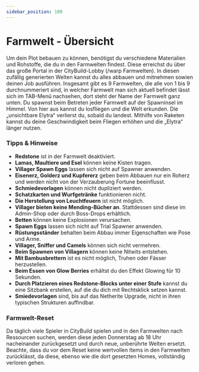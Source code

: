 ```yaml
---
sidebar_position: 100
---
```




# Farmwelt - Übersicht
Um dein Plot bebauen zu können, benötigst du verschiedene Materialien und Rohstoffe, die du in den Farmwelten findest. Diese erreichst du über das große Portal in der CityBuild-Lobby (/warp Farmwelten). In diesen zufällig generierten Welten kannst du alles abbauen und mitnehmen sowien deinen Job ausführen. Insgesamt gibt es 9 Farmwelten, die alle von 1 bis 9 durchnummeriert sind, in welcher Farmwelt man sich aktuell befindet lässt sich im TAB-Menü nachsehen, dort steht der Name der Farmwelt ganz unten. 
Du spawnst beim Betreten jeder Farmwelt auf der Spawninsel im Himmel. Von hier aus kannst du losfliegen und die Welt erkunden. Die „unsichtbare Elytra“ verlierst du, sobald du landest. Mithilfe von Raketen kannst du deine Geschwindigkeit beim Fliegen erhöhen und die „Elytra“ länger nutzen.  

### Tipps & Hinweise  
- **Redstone** ist in der Farmwelt deaktiviert.  
- **Lamas, Maultiere und Esel** können keine Kisten tragen.  
- **Villager Spawn Eggs** lassen sich nicht auf Spawner anwenden.  
- **Eisenerz, Golderz und Kupfererz** geben beim Abbauen nur ein Roherz und werden nicht von der Verzauberung Fortune beeinflusst.  
- **Schmiedevorlagen** können nicht dupliziert werden.  
- **Schatzkarten und Wurfgetränke** funktionieren nicht.  
- **Die Herstellung von Leuchtfeuern** ist nicht möglich.  
- **Villager bieten keine Mending-Bücher an**. Stattdessen sind diese im Admin-Shop oder durch Boss-Drops erhältlich.  
- **Betten** können keine Explosionen verursachen.  
- **Spawn Eggs** lassen sich nicht auf Trial Spawner anwenden.  
- **Rüstungsständer** behalten beim Abbau immer Eigenschaften wie Pose und Arme.  
- **Villager, Sniffer und Camels** können sich nicht vermehren.  
- **Beim Spawnen von Villagern** können keine Nitwits entstehen.  
- **Mit Bambusbrettern** ist es nicht möglich, Truhen oder Fässer herzustellen.  
- **Beim Essen von Glow Berries** erhältst du den Effekt Glowing für 10 Sekunden.  
- **Durch Platzieren eines Redstone-Blocks unter einer Stufe** kannst du eine Sitzbank erstellen, auf die du dich mit Rechtsklick setzen kannst.  
- **Smiedevorlagen** sind, bis auf das Netherite Upgrade, nicht in ihren typischen Strukturen auffindbar.  

### Farmwelt-Reset  
Da täglich viele Spieler in CityBuild spielen und in den Farmwelten nach Ressourcen suchen, werden diese jeden Donnerstag ab 18 Uhr nacheinander zurückgesetzt und durch neue, unberührte Welten ersetzt. Beachte, dass du vor dem Reset keine wertvollen Items in den Farmwelten zurücklässt, da diese, ebenso wie die dort gesetzten Homes, vollständig verloren gehen.  